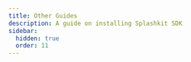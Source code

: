 ```yaml
---
title: Other Guides
description: A guide on installing Splashkit SDK
sidebar:
  hidden: true
  order: 11
---
```





<CardGrid stagger>

<LinkCard
    title="Publishing in SplashKit - C# / C++"
    description="Examples & Guides"
    href="/guides/others/publishing-with-splashkit-csharp/"
/>
</CardGrid>

